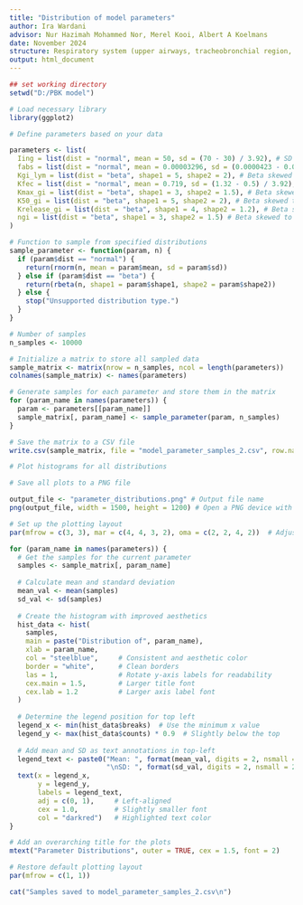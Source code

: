 ---
title: "Distribution of model parameters"
author: Ira Wardani
advisor: Nur Hazimah Mohammed Nor, Merel Kooi, Albert A Koelmans
date: November 2024
structure: Respiratory system (upper airways, tracheobronchial region, pulmonary region), lumen, GIT, spleen, liver, kidney, heart, brain, rest
output: html_document
---


```{r}

## set working directory
setwd("D:/PBK model")

```

```{r}

# Load necessary library
library(ggplot2)

```

```{r}

# Define parameters based on your data

parameters <- list(
  Iing = list(dist = "normal", mean = 50, sd = (70 - 30) / 3.92), # SD estimated from 95% CI
  fabs = list(dist = "normal", mean = 0.00003296, sd = (0.0000423 - 0.000006) / 3.92), # SD estimated from 95% CI
  Kgi_lym = list(dist = "beta", shape1 = 5, shape2 = 2), # Beta skewed to the left
  Kfec = list(dist = "normal", mean = 0.719, sd = (1.32 - 0.5) / 3.92), # SD estimated from 95% CI
  Kmax_gi = list(dist = "beta", shape1 = 3, shape2 = 1.5), # Beta skewed to the left
  K50_gi = list(dist = "beta", shape1 = 5, shape2 = 2), # Beta skewed to the left
  Krelease_gi = list(dist = "beta", shape1 = 4, shape2 = 1.2), # Beta skewed to the left
  ngi = list(dist = "beta", shape1 = 3, shape2 = 1.5) # Beta skewed to the left
)

```

```{r}

# Function to sample from specified distributions
sample_parameter <- function(param, n) {
  if (param$dist == "normal") {
    return(rnorm(n, mean = param$mean, sd = param$sd))
  } else if (param$dist == "beta") {
    return(rbeta(n, shape1 = param$shape1, shape2 = param$shape2))
  } else {
    stop("Unsupported distribution type.")
  }
}

# Number of samples
n_samples <- 10000

```

```{r}

# Initialize a matrix to store all sampled data
sample_matrix <- matrix(nrow = n_samples, ncol = length(parameters))
colnames(sample_matrix) <- names(parameters)

# Generate samples for each parameter and store them in the matrix
for (param_name in names(parameters)) {
  param <- parameters[[param_name]]
  sample_matrix[, param_name] <- sample_parameter(param, n_samples)
}

# Save the matrix to a CSV file
write.csv(sample_matrix, file = "model_parameter_samples_2.csv", row.names = FALSE)

```

```{r}

# Plot histograms for all distributions

# Save all plots to a PNG file

output_file <- "parameter_distributions.png" # Output file name
png(output_file, width = 1500, height = 1200) # Open a PNG device with specified dimensions

# Set up the plotting layout
par(mfrow = c(3, 3), mar = c(4, 4, 3, 2), oma = c(2, 2, 4, 2))  # Adjust margins for clarity

for (param_name in names(parameters)) {
  # Get the samples for the current parameter
  samples <- sample_matrix[, param_name]
  
  # Calculate mean and standard deviation
  mean_val <- mean(samples)
  sd_val <- sd(samples)
  
  # Create the histogram with improved aesthetics
  hist_data <- hist(
    samples,
    main = paste("Distribution of", param_name),
    xlab = param_name,
    col = "steelblue",     # Consistent and aesthetic color
    border = "white",      # Clean borders
    las = 1,               # Rotate y-axis labels for readability
    cex.main = 1.5,        # Larger title font
    cex.lab = 1.2          # Larger axis label font
  )
  
  # Determine the legend position for top left
  legend_x <- min(hist_data$breaks)  # Use the minimum x value
  legend_y <- max(hist_data$counts) * 0.9  # Slightly below the top
  
  # Add mean and SD as text annotations in top-left
  legend_text <- paste0("Mean: ", format(mean_val, digits = 2, nsmall = 2), 
                        "\nSD: ", format(sd_val, digits = 2, nsmall = 2))
  text(x = legend_x, 
       y = legend_y, 
       labels = legend_text, 
       adj = c(0, 1),     # Left-aligned
       cex = 1.0,         # Slightly smaller font
       col = "darkred")   # Highlighted text color
}

# Add an overarching title for the plots
mtext("Parameter Distributions", outer = TRUE, cex = 1.5, font = 2)


```

```{r}

# Restore default plotting layout
par(mfrow = c(1, 1))

cat("Samples saved to model_parameter_samples_2.csv\n")

```


